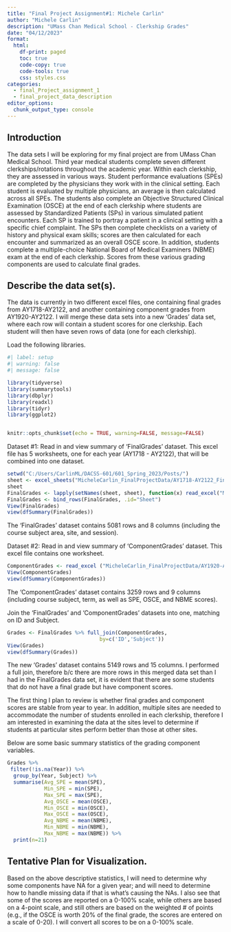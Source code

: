 ```yaml
---
title: "Final Project Assignment#1: Michele Carlin"
author: "Michele Carlin"
description: "UMass Chan Medical School - Clerkship Grades"
date: "04/12/2023"
format:
  html:
    df-print: paged
    toc: true
    code-copy: true
    code-tools: true
    css: styles.css
categories:
  - final_Project_assignment_1
  - final_project_data_description
editor_options: 
  chunk_output_type: console
---
```


## Introduction

The data sets I will be exploring for my final project are from UMass Chan Medical School. Third year medical students complete seven different clerkships/rotations throughout the academic year. Within each clerkship, they are assessed in various ways. Student performance evaluations (SPEs) are completed by the physicians they work with in the clinical setting. Each student is evaluated by multiple physicians, an average is then calculated across all SPEs. The students also complete an Objective Structured Clinical Examination (OSCE) at the end of each clerkship where students are assessed by Standardized Patients (SPs) in various simulated patient encounters. Each SP is trained to portray a patient in a clinical setting with a specific chief complaint. The SPs then complete checklists on a variety of history and physical exam skills; scores are then calculated for each encounter and summarized as an overall OSCE score. In addition, students complete a multiple-choice National Board of Medical Examiners (NBME) exam at the end of each clerkship. Scores from these various grading components are used to calculate final grades. 


## Describe the data set(s).

The data is currently in two different excel files, one containing final grades from AY1718-AY2122, and another containing component grades from AY1920-AY2122. I will merge these data sets into a new 'Grades' data set, where each row will contain a student scores for one clerkship.  Each student will then have seven rows of data (one for each clerkship).

Load the following libraries.

```r
#| label: setup
#| warning: false
#| message: false

library(tidyverse)
library(summarytools)
library(dbplyr)
library(readxl)
library(tidyr)
library(ggplot2)


knitr::opts_chunk$set(echo = TRUE, warning=FALSE, message=FALSE)
```

Dataset #1: Read in and view summary of 'FinalGrades' dataset. This excel file has 5 worksheets, one for each year (AY1718 - AY2122), that will be combined into one dataset.

```r
setwd("C:/Users/CarlinML/DACSS-601/601_Spring_2023/Posts/")
sheet <- excel_sheets("MicheleCarlin_FinalProjectData/AY1718-AY2122_FinalGrades.xlsx")
sheet
FinalGrades <- lapply(setNames(sheet, sheet), function(x) read_excel("MicheleCarlin_FinalProjectData/AY1718-AY2122_FinalGrades.xlsx", sheet=x))
FinalGrades <- bind_rows(FinalGrades, .id="Sheet")
View(FinalGrades)
view(dfSummary(FinalGrades))
```

The 'FinalGrades' dataset contains 5081 rows and 8 columns (including the course subject area, site, and session).

Dataset #2: Read in and view summary of 'ComponentGrades' dataset. This excel file contains one worksheet. 

```r
ComponentGrades <- read_excel ("MicheleCarlin_FinalProjectData/AY1920-AY2122_ComponentGrades.xlsx")
View(ComponentGrades)
view(dfSummary(ComponentGrades))
```

The 'ComponentGrades' dataset contains 3259 rows and 9 columns (including course subject, term, as well as SPE, OSCE, and NBME scores).

Join the 'FinalGrades' and 'ComponentGrades' datasets into one, matching on ID and Subject.

```r
Grades <- FinalGrades %>% full_join(ComponentGrades, 
                              by=c('ID','Subject'))
View(Grades)
view(dfSummary(Grades))
```

The new 'Grades' dataset contains 5149 rows and 15 columns. I performed a full join, therefore b/c there are more rows in this merged data set than I had in the FinalGrades data set, it is evident that there are some students that do not have a final grade but have component scores. 

The first thing I plan to review is whether final grades and component scores are stable from year to year. In addition, multiple sites are needed to accommodate the number of students enrolled in each clerkship, therefore I am interested in examining the data at the sites level to determine if students at particular sites perform better than those at other sites.

Below are some basic summary statistics of the grading component variables.

```r
Grades %>%
 filter(!is.na(Year)) %>%
  group_by(Year, Subject) %>%
  summarise(Avg_SPE = mean(SPE),
            Min_SPE = min(SPE),
            Max_SPE = max(SPE),
            Avg_OSCE = mean(OSCE),
            Min_OSCE = min(OSCE),
            Max_OSCE = max(OSCE),
            Avg_NBME = mean(NBME),
            Min_NBME = min(NBME),
            Max_NBME = max(NBME)) %>%
  print(n=21)
```

## Tentative Plan for Visualization. 

Based on the above descriptive statistics, I will need to determine why some components have NA for a given year; and will need to determine how to handle missing data if that is what's causing the NAs. I also see that some of the scores are reported on a 0-100% scale, while others are based on a 4-point scale, and still others are based on the weighted # of points (e.g., if the OSCE is worth 20% of the final grade, the scores are entered on a scale of 0-20). I will convert all scores to be on a 0-100% scale.


